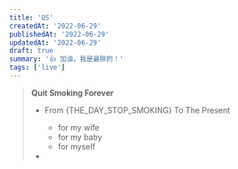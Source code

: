 ```yaml
---
title: 'QS'
createdAt: '2022-06-29'
publishedAt: '2022-06-29'
updatedAt: '2022-06-29'
draft: true
summary: '👍 加油，我是最胖的！'
tags: ['live']
---
```




> **Quit Smoking Forever**
>
> - From {THE_DAY_STOP_SMOKING} To The Present
>   - for my wife
>   - for my baby
>   - for myself
>   
> - <Counter startTime={THE_DAY_STOP_SMOKING} />

